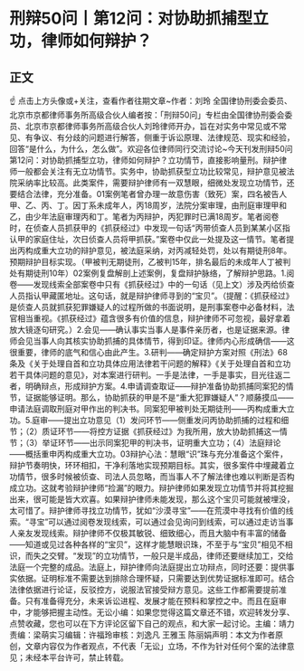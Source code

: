 # 刑辩50问丨第12问：对协助抓捕型立功，律师如何辩护？
## 正文
☝ 点击上方头像或+关注，查看作者往期文章~作者：刘玲 全国律协刑委会委员、北京市京都律师事务所高级合伙人编者按：「刑辩50问」专栏由全国律协刑委会委员、北京市京都律师事务所高级合伙人刘玲律师开办，旨在对实务中常见或不常见、有争议、有分歧的问题进行解答，侧重于诉讼原理、法律规范、现实和经验，回答“是什么，为什么，怎么做”。欢迎各位律师同行交流讨论~今天刊发刑辩50问第12问：对协助抓捕型立功，律师如何辩护？立功情节，直接影响量刑。辩护律师一般都会关注有无立功情节。实务中，协助抓获型立功比较常见，辩护意见被法院采纳率比较高。此类案件，需要辩护律师有一双慧眼，细微处发现立功情节，还要结合法律，充分准备。01案例笔者曾办理一故意伤害（致死）案，四名被告人甲、乙、丙、丁。因丁系未成年人，丙18周岁，法院分案审理，由刑庭审理甲和乙，由少年法庭审理丙和丁。笔者为丙辩护，丙犯罪时已满18周岁。笔者阅卷时，在侦查人员抓获甲的《抓获经过》中发现一句话“丙带侦查人员到某某小区指认甲的家庭住址，次日侦查人员将甲抓获。”案卷中仅此一处提及这一情节。笔者提出丙构成重大立功的辩护意见，被法庭采纳，对丙减轻处罚，处以有期徒刑8年。预期辩护目标实现。（甲被判无期徒刑，乙被判15年，排名最后的未成年人丁被判处有期徒刑10年）02案例复盘解剖上述案例，复盘辩护脉络，了解辩护思路。1.阅卷——发现线索全部案卷中只有《抓获经过》中的一句话（见上文）涉及丙给侦查人员指认甲藏匿地址。这句话，就是辩护律师寻到的“宝贝”。（提醒：《抓获经过》是侦查人员就抓获犯罪嫌疑人的过程所做的书面说明，是刑事案卷中必备材料，法官相当重视。《抓获经过》蕴含很多有价值的信息，辩护律师不可忽视，最好拿着放大镜逐句研究。）2.会见——确认事实当事人是事件亲历者，也是证据来源。律师会见当事人向其核实协助抓捕的具体情节，得到印证。律师内心形成确信——这很重要，律师的底气和信心由此产生。3.研判——确定辩护方案对照《刑法》68条及《关于处理自首和立功具体应用法律若干问题的解释》《关于处理自首和立功若干具体问题的意见》，对本案进行研判。一手是法律，一手是事实，目光往返二者，明确辩点，形成辩护方案。4.申请调查取证——辩护准备协助抓捕同案犯的情节，证据能够证明。那么，协助抓获的甲是不是“重大犯罪嫌疑人”？顺藤摸瓜——申请法庭调取刑庭对甲作出的判决书。同案犯甲被判处无期徒刑——丙构成重大立功。5.庭审——提出立功意见（1）发问环节——侧重发问丙协助抓捕的过程和细节；（2）质证环节——将控方证据《抓获经过》为我所用，放大协助抓捕这一情节；（3）举证环节——出示同案犯甲的判决书，证明重大立功；（4）法庭辩论——概括重申丙构成重大立功。03辩护心法：慧眼“识”珠与充分准备这个案件，辩护节奏明快，环环相扣，干净利落地实现预期目标。其实，很多案件中埋藏着立功情节，很多时候被侦查、司法人员忽略，而当事人不了解法律也难以判断是否构成立功。这就考验辩护律师“捡漏”的眼力。辩护律师如果发现立功情节并将其挖掘出来，很可能是皆大欢喜。如果辩护律师未能发现，那么这个宝贝可能就被埋没，太可惜了。辩护律师寻找立功情节，犹如“沙漠寻宝”——在荒漠中寻找有价值的线索。“寻宝”可以通过阅卷发现线索，可以通过会见询问到线索，可以通过走访当事人亲友发现线索。辩护律师不仅极其敏锐、细致细心，而且大脑中有丰富的储备——知道或见过各种各样的“宝贝”，这样才能慧眼识珠，不至于与“宝贝”相见不相识，而失之交臂。“发现”的立功情节，一般只是半成品，律师还要继续加工，交给法庭一个完整的成品。法庭上，辩护律师向法庭提出立功辩点，同时还要：提供事实依据。证明标准不需要达到排除合理怀疑，只需要达到优势证据标准即可。结合法律依据进行论证，反驳控方，说服法官接受辩方意见。这些工作都需要提前准备。只有准备得充分，未来诉讼进程、发展才能在预料和掌控之中。而且在庭审中，才能够把握主动性。无讼小编：如果您觉得这篇文章还不错，欢迎转发分享、点赞收藏，您也可以在下方评论区留下自己的观点，和大家一起讨论。主编：靖力责编：梁萌实习编辑：许福玲审核：刘逸凡 王雅玉 陈丽娟声明：本文为作者原创，文章内容仅为作者观点，不代表「无讼」立场，不作为针对任何个案的法律意见；未经本平台许可，禁止转载。